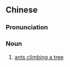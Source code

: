{{also|蚂蚁上树}}
==Chinese==
{{zh-forms|s=蚂蚁上树|type=211}}
{{wikipedia|lang=zh}}

===Pronunciation===
{{zh-pron
|m=mǎyǐ shàng shù
|c=maa5 ngai5 soeng5 syu6
|cat=n
}}

===Noun===
{{zh-noun}}

# [[ants climbing a tree]] {{gloss|Sichuan dish}}

{{zh-cat|Foods}}